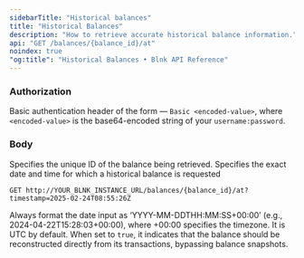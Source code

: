 ```yaml
---
sidebarTitle: "Historical balances"
title: "Historical Balances"
description: "How to retrieve accurate historical balance information."
api: "GET /balances/{balance_id}/at"
noindex: true
"og:title": "Historical Balances • Blnk API Reference"
---
```



### Authorization
Basic authentication header of the form — `Basic <encoded-value>`, where `<encoded-value>` is the base64-encoded string of your `username:password`.

### Body
<ParamField path="balance_id" type="string">
  Specifies the unique ID of the balance being retrieved. 
</ParamField>
<ParamField query="timestamp" type="string" required>
  Specifies the exact date and time for which a historical balance is requested

  ```
  GET http://YOUR_BLNK_INSTANCE_URL/balances/{balance_id}/at?timestamp=2025-02-24T08:55:26Z
  ```

  Always format the date input as ‘YYYY-MM-DDTHH:MM:SS+00:00’ (e.g., 2024-04-22T15:28:03+00:00), where +00:00 specifies the timezone. It is UTC by default.
</ParamField>
<ParamField query="from_source" type="boolean">
  When set to `true`, it indicates that the balance should be reconstructed directly from its transactions, bypassing balance snapshots.
</ParamField>

<NeedHelp />